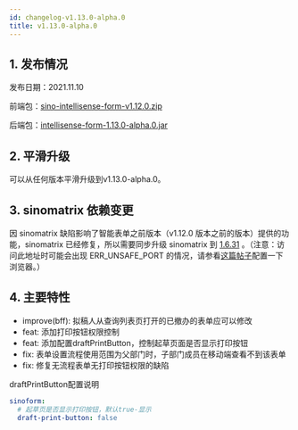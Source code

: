 ```yaml
---
id: changelog-v1.13.0-alpha.0
title: v1.13.0-alpha.0
---
```



## 1. 发布情况

发布日期：2021.11.10

前端包：[sino-intellisense-form-v1.12.0.zip](http://sino-intellisense-form.oss-cn-beijing.aliyuncs.com/v1.12.0/sino-intellisense-form-v1.12.0.zip)

后端包：[intellisense-form-1.13.0-alpha.0.jar](http://sino-intellisense-form.oss-cn-beijing.aliyuncs.com/v1.13.0-alpha.0/intellisense-form-1.13.0-alpha.0.jar)

## 2. 平滑升级

可以从任何版本平滑升级到v1.13.0-alpha.0。

## 3. sinomatrix 依赖变更

因 sinomatrix 缺陷影响了智能表单之前版本（v1.12.0 版本之前的版本）提供的功能，sinomatrix 已经修复，所以需要同步升级 sinomatrix 到 [1.6.31](http://47.93.34.153:10080/sino-matrix/sino-matrix/blob/master/CHANGELOG.md) 。（注意：访问此地址时可能会出现 ERR_UNSAFE_PORT 的情况，请参看[这篇帖子](https://blog.csdn.net/kjcxmx/article/details/118122483)配置一下浏览器。）

## 4. 主要特性

- improve(bff): 拟稿人从查询列表页打开的已撤办的表单应可以修改
- feat: 添加打印按钮权限控制
- feat: 添加配置draftPrintButton，控制起草页面是否显示打印按钮
- fix: 表单设置流程使用范围为父部门时，子部门成员在移动端查看不到该表单
- fix: 修复无流程表单无打印按钮权限的缺陷

draftPrintButton配置说明
```yaml title="application.yml"
sinoform:
  # 起草页是否显示打印按钮，默认true-显示
  draft-print-button: false

```